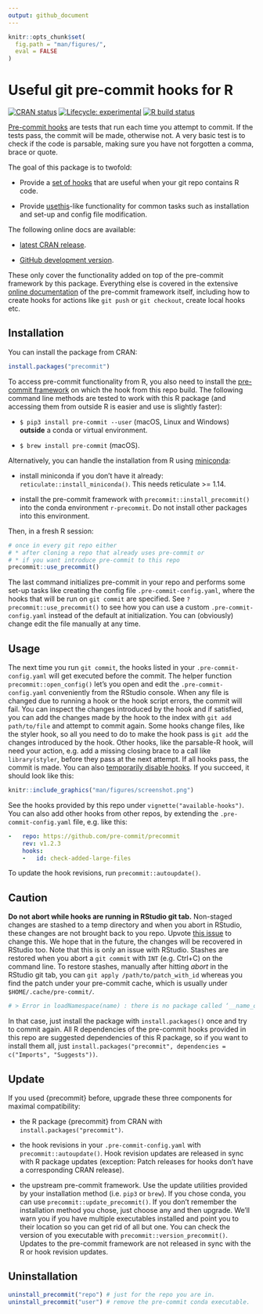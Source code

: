```yaml
---
output: github_document
---
```


<!-- README.md is generated from README.Rmd. Please edit that file -->

```r
knitr::opts_chunk$set(
  fig.path = "man/figures/",
  eval = FALSE
)
```

# Useful git pre-commit hooks for R

<!-- badges: start -->

[![CRAN
status](https://www.r-pkg.org/badges/version/precommit)](https://CRAN.R-project.org/package=precommit)
[![Lifecycle:
experimental](https://img.shields.io/badge/lifecycle-experimental-orange.svg)](https://www.tidyverse.org/lifecycle/#experimental)
[![R build
status](https://github.com/lorenzwalthert/precommit/workflows/R-CMD-check/badge.svg)](https://github.com/lorenzwalthert/precommit/actions)
<!-- badges: end -->

[Pre-commit hooks](https://pre-commit.com) are tests that run each time you
attempt to commit. If the tests pass, the commit will be made, otherwise not. A
very basic test is to check if the code is parsable, making sure you have not
forgotten a comma, brace or quote.

The goal of this package is to twofold:

- Provide a [set of
  hooks](https://lorenzwalthert.github.io/precommit/articles/available-hooks.html)
  that are useful when your git repo contains R code.

- Provide [usethis](https://github.com/r-lib/usethis)-like functionality for
  common tasks such as installation and set-up and config file modification.

The following online docs are available:

- [latest CRAN release](https://lorenzwalthert.github.io/precommit/).

- [GitHub development
  version](https://lorenzwalthert.github.io/precommit/dev/).

These only cover the functionality added on top of the pre-commit framework by
this package. Everything else is covered in the extensive [online
documentation](https://pre-commit.com) of the pre-commit framework itself,
including how to create hooks for actions like `git push` or `git checkout`,
create local hooks etc.

## Installation

You can install the package from CRAN:

```r
install.packages("precommit")
```

To access pre-commit functionality from R, you also need to install the
[pre-commit framework](https://pre-commit.com) on which the hook from this repo
build. The following command line methods are tested to work with this R package
(and accessing them from outside R is easier and use is slightly faster):

- `$ pip3 install pre-commit --user` (macOS, Linux and Windows) **outside** a
  conda or virtual environment.

- `$ brew install pre-commit` (macOS).

Alternatively, you can handle the installation from R using
[miniconda](https://docs.conda.io/en/latest/miniconda.html):

- install miniconda if you don't have it already:
  `reticulate::install_miniconda()`. This needs reticulate >= 1.14.

- install the pre-commit framework with `precommit::install_precommit()` into
  the conda environment `r-precommit`. Do not install other packages into this
  environment.

Then, in a fresh R session:

```r
# once in every git repo either
# * after cloning a repo that already uses pre-commit or
# * if you want introduce pre-commit to this repo
precommit::use_precommit()
```

The last command initializes pre-commit in your repo and performs some set-up
tasks like creating the config file `.pre-commit-config.yaml`, where the hooks
that will be run on `git commit` are specified. See
`?precommit::use_precommit()` to see how you can use a custom
`.pre-commit-config.yaml` instead of the default at initialization. You can
(obviously) change edit the file manually at any time.

## Usage 

The next time you run `git commit`, the hooks listed in your
`.pre-commit-config.yaml` will get executed before the commit. The helper
function `precommit::open_config()` let's you open and edit the
`.pre-commit-config.yaml` conveniently from the RStudio console. When any file
is changed due to running a hook or the hook script errors, the commit will
fail. You can inspect the changes introduced by the hook and if satisfied, you
can add the changes made by the hook to the index with `git add path/to/file`
and attempt to commit again. Some hooks change files, like the styler hook, so
all you need to do to make the hook pass is `git add` the changes introduced by
the hook. Other hooks, like the parsable-R hook, will need your action, e.g. add
a missing closing brace to a call like `library(styler`, before they pass at the
next attempt. If all hooks pass, the commit is made. You can also [temporarily
disable hooks](https://pre-commit.com/#temporarily-disabling-hooks). If you
succeed, it should look like this:

```r
knitr::include_graphics("man/figures/screenshot.png")
```

See the hooks provided by this repo under `vignette("available-hooks")`. You can
also add other hooks from other repos, by extending the
`.pre-commit-config.yaml` file, e.g. like this:

```yaml
-   repo: https://github.com/pre-commit/precommit
    rev: v1.2.3
    hooks: 
    -   id: check-added-large-files
```

To update the hook revisions, run `precommit::autoupdate()`.

## Caution 

**Do not abort while hooks are running in RStudio git tab.** Non-staged changes
are stashed to a temp directory and when you abort in RStudio, these changes are
not brought back to you repo. Upvote [this
issue](https://github.com/rstudio/rstudio/issues/6471) to change this. We hope
that in the future, the changes will be recovered in RStudio too. Note that this
is only an issue with RStudio. Stashes are restored when you abort a `git
commit` with `INT` (e.g. Ctrl+C) on the command line. To restore stashes,
manually after hitting *abort* in the RStudio git tab, you can `git apply
/path/to/patch_with_id` whereas you find the patch under your pre-commit cache,
which is usually under `$HOME/.cache/pre-commit/`.

```r
# > Error in loadNamespace(name) : there is no package called ‘__name_of_package__’
```
  In that case, just install the package with `install.packages()` once and 
  try to commit again.
  All R dependencies of the pre-commit hooks provided in this repo are suggested
  dependencies of this R package, so if you want to install them all, just 
  `install.packages("precommit", dependencies = c("Imports", "Suggests"))`.

## Update

If you used {precommit} before, upgrade these three components for maximal
compatibility:

* the R package {precommit} from CRAN with `install.packages("precommit")`.

* the hook revisions in your `.pre-commit-config.yaml` with
  `precommit::autoupdate()`. Hook revision updates are released in sync with R
  package updates (exception: Patch releases for hooks don't have a
  corresponding CRAN release).

* the upstream pre-commit framework. Use the update utilities provided by your
  installation method (i.e. `pip3` or `brew`). If you chose conda, you can use
  `precommit::update_precommit()`. If you don't remember the installation method
  you chose, just choose any and then upgrade. We'll warn you if you have
  multiple executables installed and point you to their location so you can get
  rid of all but one. You can check the version of you executable with
  `precommit::version_precommit()`. Updates to the pre-commit framework are not
  released in sync with the R or hook revision updates.


## Uninstallation

```r
uninstall_precommit("repo") # just for the repo you are in.
uninstall_precommit("user") # remove the pre-commit conda executable.
```
